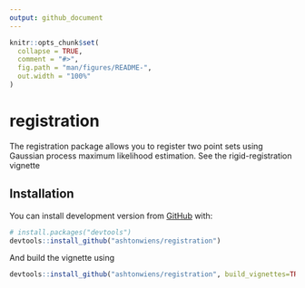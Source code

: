 ```yaml
---
output: github_document
---
```


<!-- README.md is generated from README.Rmd. Please edit that file -->

```r
knitr::opts_chunk$set(
  collapse = TRUE,
  comment = "#>",
  fig.path = "man/figures/README-",
  out.width = "100%"
)
```

# registration

<!-- badges: start -->
<!-- badges: end -->

The registration package allows you to register two point sets using Gaussian process maximum likelihood estimation. See the rigid-registration vignette

## Installation

You can install development version from [GitHub](https://github.com/) with:

``` r
# install.packages("devtools")
devtools::install_github("ashtonwiens/registration")

```

And build the vignette using

``` r
devtools::install_github("ashtonwiens/registration", build_vignettes=TRUE)
```



